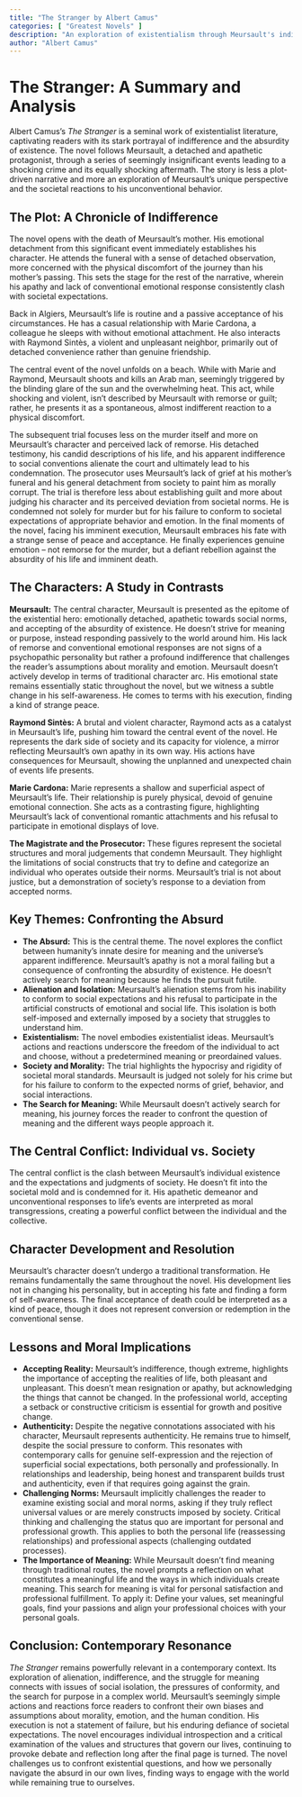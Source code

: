 ```yaml
---
title: "The Stranger by Albert Camus"
categories: [ "Greatest Novels" ]
description: "An exploration of existentialism through Meursault's indifference to his mother's death and subsequent murder."
author: "Albert Camus"
---
```

# The Stranger: A Summary and Analysis

Albert Camus's *The Stranger* is a seminal work of existentialist literature, captivating readers with its stark portrayal of indifference and the absurdity of existence.  The novel follows Meursault, a detached and apathetic protagonist, through a series of seemingly insignificant events leading to a shocking crime and its equally shocking aftermath. The story is less a plot-driven narrative and more an exploration of Meursault's unique perspective and the societal reactions to his unconventional behavior.

## The Plot: A Chronicle of Indifference

The novel opens with the death of Meursault's mother. His emotional detachment from this significant event immediately establishes his character. He attends the funeral with a sense of detached observation, more concerned with the physical discomfort of the journey than his mother's passing. This sets the stage for the rest of the narrative, wherein his apathy and lack of conventional emotional response consistently clash with societal expectations.

Back in Algiers, Meursault's life is routine and a passive acceptance of his circumstances. He has a casual relationship with Marie Cardona, a colleague he sleeps with without emotional attachment. He also interacts with Raymond Sintès, a violent and unpleasant neighbor, primarily out of detached convenience rather than genuine friendship.

The central event of the novel unfolds on a beach.  While with Marie and Raymond, Meursault shoots and kills an Arab man, seemingly triggered by the blinding glare of the sun and the overwhelming heat. This act, while shocking and violent, isn't described by Meursault with remorse or guilt; rather, he presents it as a spontaneous, almost indifferent reaction to a physical discomfort.

The subsequent trial focuses less on the murder itself and more on Meursault's character and perceived lack of remorse.  His detached testimony, his candid descriptions of his life, and his apparent indifference to social conventions alienate the court and ultimately lead to his condemnation.  The prosecutor uses Meursault's lack of grief at his mother’s funeral and his general detachment from society to paint him as morally corrupt.  The trial is therefore less about establishing guilt and more about judging his character and its perceived deviation from societal norms.  He is condemned not solely for murder but for his failure to conform to societal expectations of appropriate behavior and emotion.  In the final moments of the novel, facing his imminent execution, Meursault embraces his fate with a strange sense of peace and acceptance. He finally experiences genuine emotion – not remorse for the murder, but a defiant rebellion against the absurdity of his life and imminent death.

## The Characters: A Study in Contrasts

**Meursault:** The central character, Meursault is presented as the epitome of the existential hero: emotionally detached, apathetic towards social norms, and accepting of the absurdity of existence. He doesn't strive for meaning or purpose, instead responding passively to the world around him. His lack of remorse and conventional emotional responses are not signs of a psychopathic personality but rather a profound indifference that challenges the reader's assumptions about morality and emotion. Meursault doesn’t actively develop in terms of traditional character arc. His emotional state remains essentially static throughout the novel, but we witness a subtle change in his self-awareness. He comes to terms with his execution, finding a kind of strange peace.

**Raymond Sintès:**  A brutal and violent character, Raymond acts as a catalyst in Meursault's life, pushing him toward the central event of the novel.  He represents the dark side of society and its capacity for violence, a mirror reflecting Meursault's own apathy in its own way. His actions have consequences for Meursault, showing the unplanned and unexpected chain of events life presents.

**Marie Cardona:**  Marie represents a shallow and superficial aspect of Meursault's life.  Their relationship is purely physical, devoid of genuine emotional connection.  She acts as a contrasting figure, highlighting Meursault's lack of conventional romantic attachments and his refusal to participate in emotional displays of love.

**The Magistrate and the Prosecutor:** These figures represent the societal structures and moral judgements that condemn Meursault. They highlight the limitations of social constructs that try to define and categorize an individual who operates outside their norms. Meursault's trial is not about justice, but a demonstration of society’s response to a deviation from accepted norms.


## Key Themes: Confronting the Absurd

* **The Absurd:** This is the central theme. The novel explores the conflict between humanity's innate desire for meaning and the universe's apparent indifference. Meursault's apathy is not a moral failing but a consequence of confronting the absurdity of existence. He doesn't actively search for meaning because he finds the pursuit futile.
* **Alienation and Isolation:** Meursault’s alienation stems from his inability to conform to social expectations and his refusal to participate in the artificial constructs of emotional and social life. This isolation is both self-imposed and externally imposed by a society that struggles to understand him.
* **Existentialism:**  The novel embodies existentialist ideas. Meursault's actions and reactions underscore the freedom of the individual to act and choose, without a predetermined meaning or preordained values.
* **Society and Morality:** The trial highlights the hypocrisy and rigidity of societal moral standards. Meursault is judged not solely for his crime but for his failure to conform to the expected norms of grief, behavior, and social interactions.
* **The Search for Meaning:**  While Meursault doesn't actively search for meaning, his journey forces the reader to confront the question of meaning and the different ways people approach it.

## The Central Conflict: Individual vs. Society

The central conflict is the clash between Meursault's individual existence and the expectations and judgments of society.  He doesn't fit into the societal mold and is condemned for it.  His apathetic demeanor and unconventional responses to life's events are interpreted as moral transgressions, creating a powerful conflict between the individual and the collective.

## Character Development and Resolution

Meursault’s character doesn't undergo a traditional transformation.  He remains fundamentally the same throughout the novel.  His development lies not in changing his personality, but in accepting his fate and finding a form of self-awareness. The final acceptance of death could be interpreted as a kind of peace, though it does not represent conversion or redemption in the conventional sense.

## Lessons and Moral Implications

* **Accepting Reality:**  Meursault's indifference, though extreme, highlights the importance of accepting the realities of life, both pleasant and unpleasant. This doesn't mean resignation or apathy, but acknowledging the things that cannot be changed. In the professional world, accepting a setback or constructive criticism is essential for growth and positive change.
* **Authenticity:** Despite the negative connotations associated with his character, Meursault represents authenticity. He remains true to himself, despite the social pressure to conform.  This resonates with contemporary calls for genuine self-expression and the rejection of superficial social expectations, both personally and professionally. In relationships and leadership, being honest and transparent builds trust and authenticity, even if that requires going against the grain.
* **Challenging Norms:** Meursault implicitly challenges the reader to examine existing social and moral norms, asking if they truly reflect universal values or are merely constructs imposed by society. Critical thinking and challenging the status quo are important for personal and professional growth. This applies to both the personal life (reassessing relationships) and professional aspects (challenging outdated processes).
* **The Importance of Meaning:** While Meursault doesn't find meaning through traditional routes, the novel prompts a reflection on what constitutes a meaningful life and the ways in which individuals create meaning.  This search for meaning is vital for personal satisfaction and professional fulfillment. To apply it: Define your values, set meaningful goals, find your passions and align your professional choices with your personal goals.

## Conclusion: Contemporary Resonance

*The Stranger* remains powerfully relevant in a contemporary context. Its exploration of alienation, indifference, and the struggle for meaning connects with issues of social isolation, the pressures of conformity, and the search for purpose in a complex world. Meursault's seemingly simple actions and reactions force readers to confront their own biases and assumptions about morality, emotion, and the human condition. His execution is not a statement of failure, but his enduring defiance of societal expectations. The novel encourages individual introspection and a critical examination of the values and structures that govern our lives, continuing to provoke debate and reflection long after the final page is turned. The novel challenges us to confront existential questions, and how we personally navigate the absurd in our own lives, finding ways to engage with the world while remaining true to ourselves.

